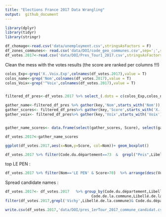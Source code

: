 ```yaml
---
title: "Elections France 2017 Data Wrangling"
output:  github_document
---
```

```r
library(dplyr)
library(tidyr)
library(stringr)
```


```r
df_chomage<-read.csv('data/unemployment.csv',stringsAsFactors = F)
df_zones_communes<- read.csv('data/DOI/code_geo_communes.csv',sep=';',stringsAsFactors = 1)
df_votes.2017<-read.csv('data/DOI/Pres_Tour1_2017.csv',stringsAsFactors = F,sep=';')

```

Clean the mess with the votes results (the score are ranked per columns !!!)

```r


colos_Exp<-grep('X..Voix.Exp',colnames(df_votes.2017),value = T)
colos_name<-grep('Nom',colnames(df_votes.2017),value = T)
colos_Voix<-grep('^Voix',colnames(df_votes.2017),value = T)


filtered_df_pres<-df_votes.2017 %>% select_(.dots = c(colos_Exp,colos_name,colos_Voix,"Code.de.la.commune", "Libellé.de.la.commune","Code.du.département","Libellé.du.département","Votants","Inscrits","Abstentions" ,"Exprimés","X..Abs.Ins","X..Exp.Vot"))

gather_name<-filtered_df_pres %>% gather(key,'Nom',starts_with('Nom')) 
gather_scores<- filtered_df_pres%>% gather(key,'Score',starts_with('X..Voix.Exp'))
gather_voix<- filtered_df_pres%>% gather(key,'Voix',starts_with('Voix'))


gather_name_scores<- data.frame(select(gather_scores, Score), select(gather_name,Nom,Code.de.la.commune, Libellé.de.la.commune,Code.du.département,Libellé.du.département,Votants,Inscrits,Abstentions,Exprimés,X..Abs.Ins,X..Exp.Vot),select(gather_voix,Voix))

df_votes.2017<-gather_name_scores

ggplot(df_votes.2017,aes(x=Nom,y=Score, col=Nom))+ geom_boxplot()

```
```r
df_votes.2017 %>% filter(Code.du.département==73  &  grepl("Peis",Libellé.de.la.commune))
```

top LE PEN :
```r
df_votes.2017 %>% filter(Nom=='LE PEN' & Score>70)  %>% arrange(desc(Votants))
```

Spread candidate names :
```r
df_votes.2017<- df_votes.2017   %>% group_by(Code.du.département,Libellé.du.département,
                                       Code.de.la.commune,Libellé.de.la.commune,Nom,Votants,Inscrits,Abstentions,Exprimés,X..Abs.Ins,X..Exp.Vot) %>% summarise(Mean_Score=mean(Score)) %>% spread(Nom,Mean_Score)
filter(df_votes.2017,grepl('Vichy',Libellé.de.la.commune)& Code.du.département==3)

write.csv(df_votes.2017,'data/DOI/pres_1erTour_2017_commune_candidat.csv')

```


